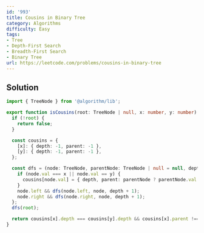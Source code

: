 ```yaml
---
id: '993'
title: Cousins in Binary Tree
category: Algorithms
difficulty: Easy
tags:
- Tree
- Depth-First Search
- Breadth-First Search
- Binary Tree
url: https://leetcode.com/problems/cousins-in-binary-tree
---
```


## Solution

```typescript filename="solution.ts" copy
import { TreeNode } from '@algorithm/lib';

export function isCousins(root: TreeNode | null, x: number, y: number): boolean {
  if (!root) {
    return false;
  }

  const cousins = {
    [x]: { depth: -1, parent: -1 },
    [y]: { depth: -1, parent: -1 },
  };

  const dfs = (node: TreeNode, parentNode: TreeNode | null = null, depth = 0) => {
    if (node.val === x || node.val == y) {
      cousins[node.val] = { depth, parent: parentNode ? parentNode.val : -1 };
    }
    node.left && dfs(node.left, node, depth + 1);
    node.right && dfs(node.right, node, depth + 1);
  };
  dfs(root);

  return cousins[x].depth === cousins[y].depth && cousins[x].parent !== cousins[y].parent;
}
```

